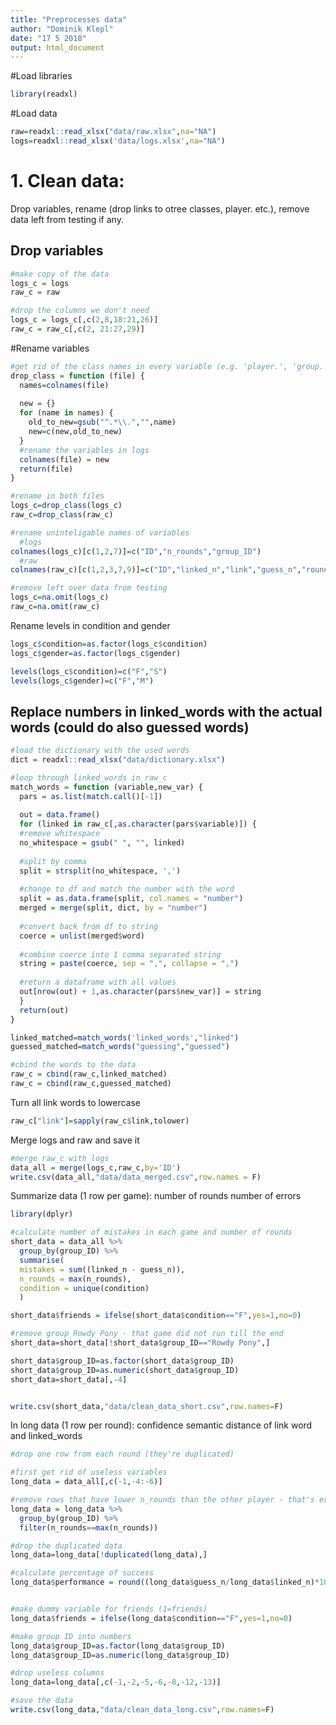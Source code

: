```yaml
---
title: "Preprocesses data"
author: "Dominik Klepl"
date: "17 5 2018"
output: html_document
---
```


#Load libraries
```r
library(readxl)
```

#Load data
```r
raw=readxl::read_xlsx("data/raw.xlsx",na="NA")
logs=readxl::read_xlsx('data/logs.xlsx',na="NA")
```

# 1. Clean data: 
Drop variables, rename (drop links to otree classes, player. etc.), remove data left from testing if any.

## Drop variables
```r
#make copy of the data
logs_c = logs
raw_c = raw

#drop the columns we don't need
logs_c = logs_c[,c(2,8,18:21,26)]
raw_c = raw_c[,c(2, 21:27,29)]
```

#Rename variables
```r
#get rid of the class names in every variable (e.g. 'player.', 'group.')
drop_class = function (file) {
  names=colnames(file)
  
  new = {}
  for (name in names) {
    old_to_new=gsub("^.*\\.","",name)
    new=c(new,old_to_new)
  }
  #rename the variables in logs
  colnames(file) = new
  return(file)
}

#rename in both files
logs_c=drop_class(logs_c)
raw_c=drop_class(raw_c)

#rename uninteligable names of variables
  #logs
colnames(logs_c)[c(1,2,7)]=c("ID","n_rounds","group_ID")
  #raw
colnames(raw_c)[c(1,2,3,7,9)]=c("ID","linked_n","link","guess_n","round")

#remove left over data from testing
logs_c=na.omit(logs_c)
raw_c=na.omit(raw_c)
```


Rename levels in condition and gender
```r
logs_c$condition=as.factor(logs_c$condition)
logs_c$gender=as.factor(logs_c$gender)

levels(logs_c$condition)=c("F","S")
levels(logs_c$gender)=c("F","M")
```

## Replace numbers in linked_words with the actual words (could do also guessed words)
```r
#load the dictionary with the used words
dict = readxl::read_xlsx("data/dictionary.xlsx")

#loop through linked_words in raw_c
match_words = function (variable,new_var) {
  pars = as.list(match.call()[-1])
  
  out = data.frame()
  for (linked in raw_c[,as.character(pars$variable)]) {
  #remove whitespace
  no_whitespace = gsub(" ", "", linked)
  
  #split by comma
  split = strsplit(no_whitespace, ',')
  
  #change to df and match the number with the word
  split = as.data.frame(split, col.names = "number")
  merged = merge(split, dict, by = "number")
  
  #convert back from df to string
  coerce = unlist(merged$word)
  
  #combine coerce into 1 comma separated string
  string = paste(coerce, sep = ",", collapse = ",")
  
  #return a dataframe with all values
  out[nrow(out) + 1,as.character(pars$new_var)] = string
  }
  return(out)
}

linked_matched=match_words('linked_words',"linked")
guessed_matched=match_words("guessing","guessed")

#cbind the words to the data
raw_c = cbind(raw_c,linked_matched)
raw_c = cbind(raw_c,guessed_matched)
```

Turn all link words to lowercase
```r
raw_c["link"]=sapply(raw_c$link,tolower)
```

Merge logs and raw and save it
```r
#merge raw_c with logs
data_all = merge(logs_c,raw_c,by='ID')
write.csv(data_all,"data/data_merged.csv",row.names = F)
```


Summarize data (1 row per game):
  number of rounds
  number of errors
```r
library(dplyr)

#calculate number of mistakes in each game and number of rounds
short_data = data_all %>%
  group_by(group_ID) %>%
  summarise(
  mistakes = sum((linked_n - guess_n)),
  n_rounds = max(n_rounds),
  condition = unique(condition)
  )

short_data$friends = ifelse(short_data$condition=="F",yes=1,no=0)

#remove group Rowdy Pony - that game did not run till the end
short_data=short_data[!short_data$group_ID=="Rowdy Pony",]

short_data$group_ID=as.factor(short_data$group_ID)
short_data$group_ID=as.numeric(short_data$group_ID)
short_data=short_data[,-4]


write.csv(short_data,"data/clean_data_short.csv",row.names=F)
```

In long data (1 row per round):
  confidence
  semantic distance of link word and linked_words
  
```r
#drop one row from each round (they're duplicated)

#first get rid of useless variables
long_data = data_all[,c(-1,-4:-6)]

#remove rows that have lower n_rounds than the other player - that's error from the script
long_data = long_data %>%
  group_by(group_ID) %>%
  filter(n_rounds==max(n_rounds))

#drop the duplicated data
long_data=long_data[!duplicated(long_data),]

#calculate percentage of success
long_data$performance = round((long_data$guess_n/long_data$linked_n)*100,digits = 2)


#make dummy variable for friends (1=friends)
long_data$friends = ifelse(long_data$condition=="F",yes=1,no=0)

#make group ID into numbers
long_data$group_ID=as.factor(long_data$group_ID)
long_data$group_ID=as.numeric(long_data$group_ID)

#drop useless columns
long_data=long_data[,c(-1,-2,-5,-6,-8,-12,-13)]

#save the data
write.csv(long_data,"data/clean_data_long.csv",row.names=F)
```

